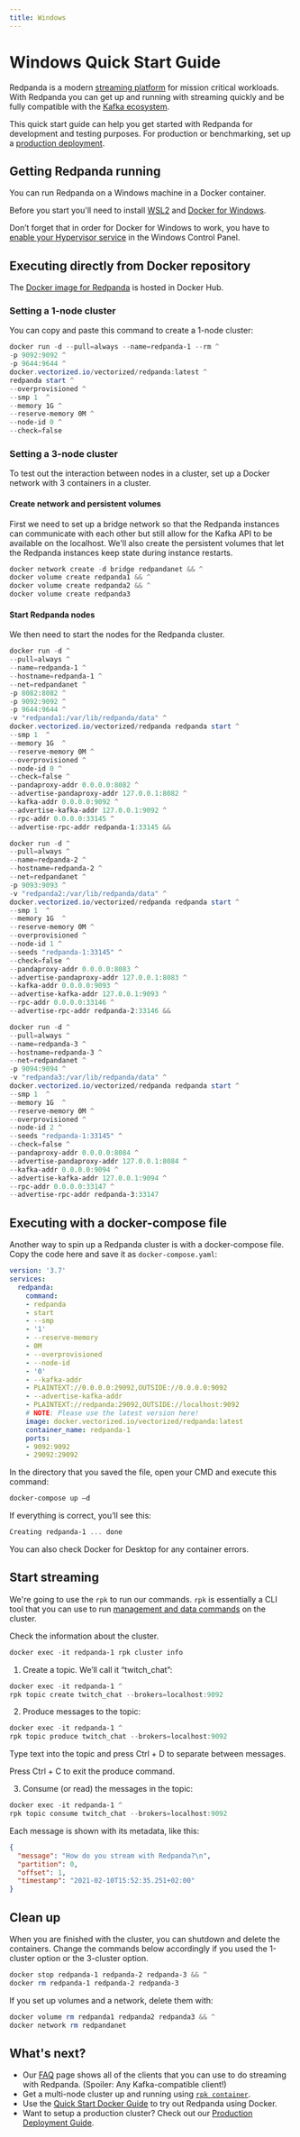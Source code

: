 ```yaml
---
title: Windows
---
```

# Windows Quick Start Guide

Redpanda is a modern [streaming platform](https://vectorized.io/blog/intelligent-data-api/) for mission critical workloads.
With Redpanda you can get up and running with streaming quickly
and be fully compatible with the [Kafka ecosystem](https://cwiki.apache.org/confluence/display/KAFKA/Ecosystem).

This quick start guide can help you get started with Redpanda for development and testing purposes.
For production or benchmarking, set up a [production deployment](/docs/deploy-self-hosted/production-deployment).

## Getting Redpanda running

You can run Redpanda on a Windows machine in a Docker container.

Before you start you'll need to install [WSL2](https://docs.microsoft.com/en-us/windows/wsl/install) and [Docker for Windows](https://docs.docker.com/desktop/windows/install/).

Don’t forget that in order for Docker for Windows to work, you have to [enable your Hypervisor service](https://docs.microsoft.com/en-us/virtualization/hyper-v-on-windows/quick-start/enable-hyper-v) in the Windows Control Panel.


## Executing directly from Docker repository

The [Docker image for Redpanda](https://hub.docker.com/r/vectorized/redpanda) is hosted in Docker Hub.


### Setting a 1-node cluster
You can copy and paste this command to create a 1-node cluster:

```powershell
docker run -d --pull=always --name=redpanda-1 --rm ^
-p 9092:9092 ^
-p 9644:9644 ^
docker.vectorized.io/vectorized/redpanda:latest ^
redpanda start ^
--overprovisioned ^
--smp 1  ^
--memory 1G ^
--reserve-memory 0M ^
--node-id 0 ^
--check=false
```
### Setting a 3-node cluster

To test out the interaction between nodes in a cluster, set up a Docker network with 3 containers in a cluster.

#### Create network and persistent volumes

First we need to set up a bridge network so that the Redpanda instances can communicate with each other
but still allow for the Kafka API to be available on the localhost.
We'll also create the persistent volumes that let the Redpanda instances keep state during instance restarts.

```powershell
docker network create -d bridge redpandanet && ^
docker volume create redpanda1 && ^
docker volume create redpanda2 && ^
docker volume create redpanda3
```

#### Start Redpanda nodes

We then need to start the nodes for the Redpanda cluster.

```powershell
docker run -d ^
--pull=always ^
--name=redpanda-1 ^
--hostname=redpanda-1 ^
--net=redpandanet ^
-p 8082:8082 ^
-p 9092:9092 ^
-p 9644:9644 ^
-v "redpanda1:/var/lib/redpanda/data" ^
docker.vectorized.io/vectorized/redpanda redpanda start ^
--smp 1  ^
--memory 1G  ^
--reserve-memory 0M ^
--overprovisioned ^
--node-id 0 ^
--check=false ^
--pandaproxy-addr 0.0.0.0:8082 ^
--advertise-pandaproxy-addr 127.0.0.1:8082 ^
--kafka-addr 0.0.0.0:9092 ^
--advertise-kafka-addr 127.0.0.1:9092 ^
--rpc-addr 0.0.0.0:33145 ^
--advertise-rpc-addr redpanda-1:33145 &&

docker run -d ^
--pull=always ^
--name=redpanda-2 ^
--hostname=redpanda-2 ^
--net=redpandanet ^
-p 9093:9093 ^
-v "redpanda2:/var/lib/redpanda/data" ^
docker.vectorized.io/vectorized/redpanda redpanda start ^
--smp 1  ^
--memory 1G  ^
--reserve-memory 0M ^
--overprovisioned ^
--node-id 1 ^
--seeds "redpanda-1:33145" ^
--check=false ^
--pandaproxy-addr 0.0.0.0:8083 ^
--advertise-pandaproxy-addr 127.0.0.1:8083 ^
--kafka-addr 0.0.0.0:9093 ^
--advertise-kafka-addr 127.0.0.1:9093 ^
--rpc-addr 0.0.0.0:33146 ^
--advertise-rpc-addr redpanda-2:33146 &&

docker run -d ^
--pull=always ^
--name=redpanda-3 ^
--hostname=redpanda-3 ^
--net=redpandanet ^
-p 9094:9094 ^
-v "redpanda3:/var/lib/redpanda/data" ^
docker.vectorized.io/vectorized/redpanda redpanda start ^
--smp 1  ^
--memory 1G  ^
--reserve-memory 0M ^
--overprovisioned ^
--node-id 2 ^
--seeds "redpanda-1:33145" ^
--check=false ^
--pandaproxy-addr 0.0.0.0:8084 ^
--advertise-pandaproxy-addr 127.0.0.1:8084 ^
--kafka-addr 0.0.0.0:9094 ^
--advertise-kafka-addr 127.0.0.1:9094 ^
--rpc-addr 0.0.0.0:33147 ^
--advertise-rpc-addr redpanda-3:33147
```


## Executing with a docker-compose file

Another way to spin up a Redpanda cluster is with a docker-compose file.
Copy the code here and save it as `docker-compose.yaml`:

```yaml 
version: '3.7'
services:
  redpanda:
    command:
    - redpanda
    - start
    - --smp
    - '1'
    - --reserve-memory
    - 0M
    - --overprovisioned
    - --node-id
    - '0'
    - --kafka-addr
    - PLAINTEXT://0.0.0.0:29092,OUTSIDE://0.0.0.0:9092
    - --advertise-kafka-addr
    - PLAINTEXT://redpanda:29092,OUTSIDE://localhost:9092
    # NOTE: Please use the latest version here!
    image: docker.vectorized.io/vectorized/redpanda:latest
    container_name: redpanda-1
    ports:
    - 9092:9092
    - 29092:29092
```   
  
In the directory that you saved the file, open your CMD and execute this command:     
 
```powershell
docker-compose up –d
```
If everything is correct, you’ll see this:
```powershell
Creating redpanda-1 ... done
```

You can also check Docker for Desktop for any container errors.


## Start streaming

We're going to use the `rpk` to run our commands.
`rpk` is essentially a CLI tool that you can use to run [management and data commands](/docs/reference/rpk-commands) on the cluster.

Check the information about the cluster. 

```powershell
docker exec -it redpanda-1 rpk cluster info
```

1. Create a topic. We’ll call it “twitch_chat”:

```powershell
docker exec -it redpanda-1 ^
rpk topic create twitch_chat --brokers=localhost:9092
```

2. Produce messages to the topic:

```powershell
docker exec -it redpanda-1 ^
rpk topic produce twitch_chat --brokers=localhost:9092
``` 

Type text into the topic and press Ctrl + D to separate between messages.

Press Ctrl + C to exit the produce command.

3. Consume (or read) the messages in the topic:

```powershell
docker exec -it redpanda-1 ^
rpk topic consume twitch_chat --brokers=localhost:9092
```

Each message is shown with its metadata, like this:

```json
{
  "message": "How do you stream with Redpanda?\n",
  "partition": 0,
  "offset": 1,
  "timestamp": "2021-02-10T15:52:35.251+02:00"
}
```


## Clean up

When you are finished with the cluster, you can shutdown and delete the containers.
Change the commands below accordingly if you used the 1-cluster option or the 3-cluster option.

```powershell
docker stop redpanda-1 redpanda-2 redpanda-3 && ^
docker rm redpanda-1 redpanda-2 redpanda-3
```

If you set up volumes and a network, delete them with:

```powershell
docker volume rm redpanda1 redpanda2 redpanda3 && ^
docker network rm redpandanet
```

## What's next?

- Our [FAQ](/docs/reference/faq) page shows all of the clients that you can use to do streaming with Redpanda.
    (Spoiler: Any Kafka-compatible client!)
- Get a multi-node cluster up and running using [`rpk container`](/docs/features/guide-rpk-container).
- Use the [Quick Start Docker Guide](/docs/getting-started/quick-start-docker) to try out Redpanda using Docker.
- Want to setup a production cluster? Check out our [Production Deployment Guide](/docs/deploy-self-hosted/production-deployment).